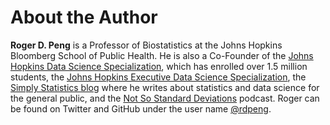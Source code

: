 # About the Author

**Roger D. Peng** is a Professor of Biostatistics at the
Johns Hopkins Bloomberg School of Public Health. He is also a
Co-Founder of the [Johns Hopkins Data Science
Specialization](http://www.coursera.org/specialization/jhudatascience/1),
which has enrolled over 1.5 million students, the [Johns Hopkins
Executive Data Science
Specialization](https://www.coursera.org/specializations/executive-data-science),
the [Simply Statistics blog](http://simplystatistics.org/) where he
writes about statistics and data science for the general public, and
the [Not So Standard Deviations](https://soundcloud.com/nssd-podcast)
podcast. Roger can be found on Twitter and GitHub under the user name
[@rdpeng](https://twitter.com/rdpeng).

